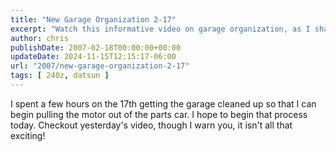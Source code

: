 ```yaml
---
title: "New Garage Organization 2-17"
excerpt: "Watch this informative video on garage organization, as I share practical tips while tackling my new garage."
author: chris
publishDate: 2007-02-18T00:00:00+00:00
updateDate: 2024-11-15T12:15:17-06:00
url: "2007/new-garage-organization-2-17"
tags: [ 240z, datsun ]
---
```


<YouTubeEmbed videoId="iRMes1B9v6g" title="New Garage Organization 2-17" publishDate="2007-02-18T00:00:00+00:00" description="I spent a few hours on the 17th getting the garage cleaned up so that I can begin pulling the motor out of the parts car. I hope to begin that process today. Checkout yesterday's video, though I warn you, it isn't all that exciting!" />

I spent a few hours on the 17th getting the garage cleaned up so that I can begin pulling the motor out of the parts car. I hope to begin that process today. Checkout yesterday's video, though I warn you, it isn't all that exciting!
